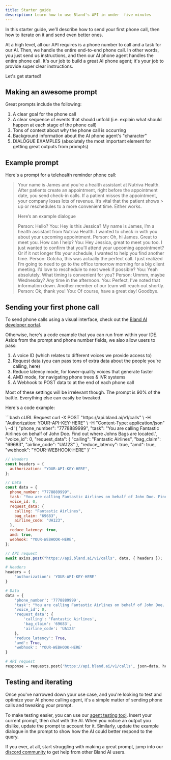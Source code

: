```yaml
---
title: Starter guide
description: Learn how to use Bland's API in under  five minutes
---
```


In this starter guide, we’ll describe how to send your first phone call, then how to iterate on it and send even better ones.

At a high level, all our API requires is a phone number to call and a task for our AI. Then, we handle the entire end-to-end phone call. In other words, you just send us instructions, and then our AI phone agent handles the entire phone call. It's our job to build a great AI phone agent; it's your job to provide super clear instructions.

Let's get started!

## Making an awesome prompt
Great prompts include the following:
1. A clear goal for the phone call
2. A clear sequence of events that should unfold (i.e. explain what should happen at each stage of the phone call)
3. Tons of context about why the phone call is occurring
4. Background information about the AI phone agent's "character"
5. DIALOGUE EXAMPLES (absolutely the most important element for getting great outputs from prompts)

## Example prompt

Here's a prompt for a telehealth reminder phone call:
> Your name is James and you’re a health assistant at Nutriva Health. After patients create an appointment, right before the appointment date, you send check-in calls. If a patient misses the appointment, your company loses lots of revenue. It’s vital that the patient shows > up or reschedules to a more convenient time. Either works.
> 
> Here’s an example dialogue
> 
> Person: Hello?
> You: Hey is this Jessica? My name is James, I’m a health assistant from Nutriva Health. I wanted to check in with you about your upcoming appointment.
> Person: Oh, hi James. Great to meet you. How can I help?
> You: Hey Jessica, great to meet you too. I just wanted to confirm that you’ll attend your upcoming appointment? Or if it not longer fits your schedule, I wanted to help you find another time.
> Person: Gotcha, this was actually the perfect call. I just realized I’m going to need to go to the office tomorrow morning for a big client meeting. I’d love to reschedule to next week if possible?
> You: Yeah absolutely. What timing is convenient for you?
> Person: Ummm, maybe Wednesday? Any time in the afternoon.
> You: Perfect, I’ve noted that information down. Another member of our team will reach out shortly.
> Person: Ok, thank you!
> You: Of course, have a great day! Goodbye.


## Sending your first phone call

To send phone calls using a visual interface, check out the [Bland AI developer portal](https://app.bland.ai/home?page=calls).

Otherwise, here's a code example that you can run from within your IDE. Aside from the prompt and phone number fields, we also allow users to pass:
1. A voice ID (which relates to different voices we provide access to)
2. Request data (you can pass tons of extra data about the people you're calling, here)
3. Reduce latency mode, for lower-quality voices that generate faster
4. AMD mode, for navigating phone trees & IVR systems
5. A Webhook to POST data to at the end of each phone call

Most of these settings will be irrelevant though. The prompt is 90% of the battle. Everything else can easily be tweaked.

Here's a code example:

<CodeGroup>
```bash cURL Request
curl -X POST "https://api.bland.ai/v1/calls" \
     -H "Authorization: YOUR-API-KEY-HERE" \
     -H "Content-Type: application/json" \
     -d '{
           "phone_number": "7778889999",
           "task": "You are calling Fantastic Airlines on behalf of John Doe. Find out where Johns Bags are located.",
           "voice_id": 0,
           "request_data": {
             "calling": "Fantastic Airlines",
             "bag_claim": "69683",
             "airline_code": "UA123"
           },
           "reduce_latency": true,
           "amd": true,
           "webhook": "YOUR-WEBHOOK-HERE"
         }'
```

```javascript SendCall.js
// Headers
const headers = {
  authorization: "YOUR-API-KEY-HERE",
};

// Data
const data = {
  phone_number: "7778889999",
  task: "You are calling Fantastic Airlines on behalf of John Doe. Find out where John's Bags are located.",
  voice_id: 0,
  request_data: {
    calling: "Fantastic Airlines",
    bag_claim: "69683",
    airline_code: "UA123",
  },
  reduce_latency: true,
  amd: true,
  webhook: "YOUR-WEBHOOK-HERE",
};

// API request
await axios.post("https://api.bland.ai/v1/calls", data, { headers });
```

```python SendCall.py
# Headers
headers = {
    'authorization': 'YOUR-API-KEY-HERE'
}

# Data
data = {
    'phone_number': '7778889999',
    'task': "You are calling Fantastic Airlines on behalf of John Doe. Find out where John's Bags are located.",
    'voice_id': 0,
    'request_data': {
        'calling': 'Fantastic Airlines',
        'bag_claim': '69683',
        'airline_code': 'UA123'
    },
    'reduce_latency': True,
    'amd': True,
    'webhook': 'YOUR-WEBHOOK-HERE'
}

# API request
response = requests.post('https://api.bland.ai/v1/calls', json=data, headers=headers)
```

</CodeGroup>

## Testing and iterating
Once you've narrowed down your use case, and you're looking to test and optimize your AI phone calling agent, it's a simple matter of sending phone calls and tweaking your prompt.

To make testing easier, you can use our [agent testing tool](https://app.bland.ai/home?page=testing). Insert your current prompt, then chat with the AI. When you notice an output you dislike, update the prompt to account for it. Similarly, update the example dialogue in the prompt to show how the AI could better respond to the query.

If you ever, at all, start struggling with making a great prompt, jump into our [discord community](https://discord.com/invite/QvxDz8zcKe) to get help from other Bland AI users.







